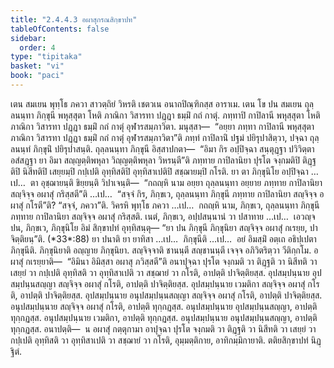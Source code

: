 ```yaml
---
title: "2.4.4.3 อผาสุกรณสิกฺขาปท"
tableOfContents: false
sidebar:
  order: 4
type: "tipitaka"
basket: "vi"
book: "paci"
---
```



<DynamicBreadcrumb />

<Division number="941" book="paci">

<Paragraph number="2901" book="paci">
เตน สมเยน พุทฺโธ ภควา สาวตฺถิยํ วิหรติ เชตวเน อนาถปิณฺฑิกสฺส อาราเม. เตน โข ปน สมเยน ถุลฺลนนฺทา ภิกฺขุนี พหุสฺสุตา โหติ ภาณิกา วิสารทา ปฏฺฏา ธมฺมิํ กถํ กาตุํ. ภทฺทาปิ กาปิลานี พหุสฺสุตา โหติ ภาณิกา วิสารทา ปฏฺฏา ธมฺมิํ กถํ กาตุํ อุฬารสมฺภาวิตา. มนุสฺสา—  “อยฺยา ภทฺทา กาปิลานี พหุสฺสุตา ภาณิกา วิสารทา ปฏฺฏา ธมฺมิํ กถํ กาตุํ อุฬารสมฺภาวิตา”ติ ภทฺทํ กาปิลานิํ ปฐมํ ปยิรุปาสิตฺวา, ปจฺฉา ถุลฺลนนฺทํ ภิกฺขุนิํ ปยิรุปาสนฺติ. ถุลฺลนนฺทา ภิกฺขุนี อิสฺสาปกตา—  “อิมา กิร อปฺปิจฺฉา สนฺตุฏฺฐา ปวิวิตฺตา อสํสฏฺฐา ยา อิมา สญฺญตฺติพหุลา วิญฺญตฺติพหุลา วิหรนฺตี”ติ ภทฺทาย กาปิลานิยา ปุรโต จงฺกมติปิ ติฏฺฐติปิ นิสีทติปิ เสยฺยมฺปิ กปฺเปติ อุทฺทิสติปิ อุทฺทิสาเปติปิ สชฺฌายมฺปิ กโรติ.
</Paragraph>

<Paragraph number="2902" book="paci">
ยา ตา ภิกฺขุนิโย อปฺปิจฺฉา …เป…  ตา อุชฺฌายนฺติ ขิยฺยนฺติ วิปาเจนฺติ—  “กถญฺหิ นาม อยฺยา ถุลฺลนนฺทา อยฺยาย ภทฺทาย กาปิลานิยา สญฺจิจฺจ อผาสุํ กริสฺสตี”ติ …เป…  “สจฺจํ กิร, ภิกฺขเว, ถุลฺลนนฺทา ภิกฺขุนี ภทฺทาย กาปิลานิยา สญฺจิจฺจ อผาสุํ กโรตี”ติ? “สจฺจํ, ภควา”ติ. วิครหิ พุทฺโธ ภควา …เป…  กถญฺหิ นาม, ภิกฺขเว, ถุลฺลนนฺทา ภิกฺขุนี ภทฺทาย กาปิลานิยา สญฺจิจฺจ อผาสุํ กริสฺสติ. เนตํ, ภิกฺขเว, อปฺปสนฺนานํ วา ปสาทาย …เป…  เอวญฺจ ปน, ภิกฺขเว, ภิกฺขุนิโย อิมํ สิกฺขาปทํ อุทฺทิสนฺตุ—
</Paragraph>

</Division>
<Division number="942" book="paci">

<Paragraph number="2903" book="paci">
<Emphasis>“ยา ปน ภิกฺขุนี ภิกฺขุนิยา สญฺจิจฺจ อผาสุํ กเรยฺย, ปาจิตฺติยนฺ”</Emphasis>ติ. (*33*:<Emphasis>88</Emphasis>)
</Paragraph>

</Division>
<Division number="943" book="paci">

<Paragraph number="2904" book="paci">
<Emphasis>ยา ปนา</Emphasis>ติ ยา ยาทิสา …เป…  <Emphasis>ภิกฺขุนี</Emphasis>ติ …เป…  อยํ อิมสฺมิํ อตฺเถ อธิปฺเปตา ภิกฺขุนีติ.
</Paragraph>

<Paragraph number="2905" book="paci">
<Emphasis>ภิกฺขุนิยา</Emphasis>ติ อญฺญาย ภิกฺขุนิยา.
</Paragraph>

<Paragraph number="2906" book="paci">
<Emphasis>สญฺจิจฺจา</Emphasis>ติ ชานนฺตี สญฺชานนฺตี เจจฺจ อภิวิตริตฺวา วีติกฺกโม.
</Paragraph>

<Paragraph number="2907" book="paci">
<Emphasis>อผาสุํ กเรยฺยา</Emphasis>ติ—  “อิมินา อิมิสฺสา อผาสุ ภวิสฺสตี”ติ อนาปุจฺฉา ปุรโต จงฺกมติ วา ติฏฺฐติ วา นิสีทติ วา เสยฺยํ วา กปฺเปติ อุทฺทิสติ วา อุทฺทิสาเปติ วา สชฺฌายํ วา กโรติ, อาปตฺติ ปาจิตฺติยสฺส.
</Paragraph>

</Division>
<Division number="944" book="paci">

<Paragraph number="2908" book="paci">
อุปสมฺปนฺนาย อุปสมฺปนฺนสญฺญา สญฺจิจฺจ อผาสุํ กโรติ, อาปตฺติ ปาจิตฺติยสฺส. อุปสมฺปนฺนาย เวมติกา สญฺจิจฺจ อผาสุํ กโรติ, อาปตฺติ ปาจิตฺติยสฺส. อุปสมฺปนฺนาย อนุปสมฺปนฺนสญฺญา สญฺจิจฺจ อผาสุํ กโรติ, อาปตฺติ ปาจิตฺติยสฺส.
</Paragraph>

<Paragraph number="2909" book="paci">
อนุปสมฺปนฺนาย สญฺจิจฺจ อผาสุํ กโรติ, อาปตฺติ ทุกฺกฏสฺส. อนุปสมฺปนฺนาย อุปสมฺปนฺนสญฺญา, อาปตฺติ ทุกฺกฏสฺส. อนุปสมฺปนฺนาย เวมติกา, อาปตฺติ ทุกฺกฏสฺส. อนุปสมฺปนฺนาย อนุปสมฺปนฺนสญฺญา, อาปตฺติ ทุกฺกฏสฺส.
</Paragraph>

</Division>
<Division number="945" book="paci">

<Paragraph number="2910" book="paci">
อนาปตฺติ—  น อผาสุํ กตฺตุกามา อาปุจฺฉา ปุรโต จงฺกมติ วา ติฏฺฐติ วา นิสีทติ วา เสยฺยํ วา กปฺเปติ อุทฺทิสติ วา อุทฺทิสาเปติ วา สชฺฌายํ วา กโรติ, อุมฺมตฺติกาย, อาทิกมฺมิกายาติ.

</Paragraph>
</Division>

<Paragraph number="2911" type="center" book="paci">
ตติยสิกฺขาปทํ นิฏฺฐิตํ.
</Paragraph>